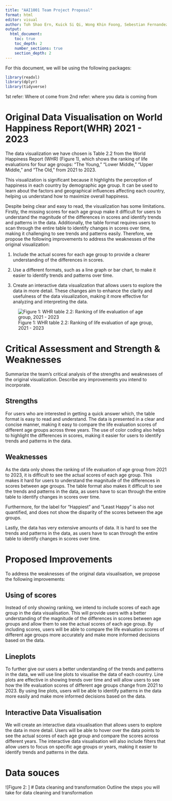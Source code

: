```yaml
---
title: "AAI1001 Team Project Proposal"
format: html
editor: visual
author: Toh Shao Ern, Kuick Si Qi, Wong Khin Foong, Sebestian Fernandez, Yu Haotong
output:
  html_document:
    toc: true
    toc_depth: 2
    number_sections: true
    section_depth: 2
---
```

For this document, we will be using the following packages:
```r
library(readxl)
library(dplyr)
library(tidyverse)
```

1st refer:
Where ot come from 
2nd refer: 
where you data is coming from

# Original Data Visualisation on World Happiness Report(WHR) 2021 - 2023
The data visualization we have chosen is Table 2.2 from the World Happiness Report (WHR) (Figure 1), which shows the ranking of life evaluations for four age groups: "The Young," "Lower Middle," "Upper Middle," and "The Old," from 2021 to 2023.

This visualization is significant because it highlights the perception of happiness in each country by demographic age group. It can be used to learn about the factors and geographical influences affecting each country, helping us understand how to maximize overall happiness.

Despite being clear and easy to read, the visualization has some limitations. Firstly, the missing scores for each age group make it difficult for users to understand the magnitude of the differences in scores and identify trends and patterns in the data. Additionally, the table format requires users to scan through the entire table to identify changes in scores over time, making it challenging to see trends and patterns easily. Therefore, we propose the following improvements to address the weaknesses of the original visualization:

1) Include the actual scores for each age group to provide a clearer understanding of the differences in scores.
2) Use a different formats, such as a line graph or bar chart, to make it easier to identify trends and patterns over time.

3) Create an interactive data visualization that allows users to explore the data in more detail.
These changes aim to enhance the clarity and usefulness of the data visualization, making it more effective for analyzing and interpreting the data.

![Figure 1: WHR table 2.2: Ranking of life evaluation of age group, 2021 - 2023](Images/datavisualisation.jpeg)


# Critical Assessment and Strength & Weaknesses
Summarize the team’s critical analysis of the strengths and weaknesses of the original visualization.
Describe any improvements you intend to incorporate.

## Strengths
For users who are interested in getting a quick answer which, the table format is easy to read and understand. The data is presented in a clear and concise manner, making it easy to compare the life evaluation scores of different age groups across three years. The use of color coding also helps to highlight the differences in scores, making it easier for users to identify trends and patterns in the data.

## Weaknesses
As the data only shows the ranking of life evaluation of age group from 2021 to 2023, it is difficult to see the actual scores of each age group. This makes it hard for users to understand the magnitude of the differences in scores between age groups. The table format also makes it difficult to see the trends and patterns in the data, as users have to scan through the entire table to identify changes in scores over time.
 
Furthermore, for the label for "Happiest" and "Least Happy" is also not quantified, and does not show the disparity of the scores between the age groups.

Lastly, the data has very extensive amounts of data. It is hard to see the trends and patterns in the data, as users have to scan through the entire table to identify changes in scores over time.

# Proposed Improvements
To address the weaknesses of the original data visualisation, we propose the following improvements:

## Using of scores 
Instead of only showing ranking, we intend to include scores of each age group in the data visualisation. This will provide users with a better understanding of the magnitude of the differences in scores between age groups and allow them to see the actual scores of each age group. By including scores, users will be able to compare the life evaluation scores of different age groups more accurately and make more informed decisions based on the data.

## Lineplots
To further give our users a better understanding of the trends and patterns in the data, we will use line plots to visualise the data of each country. Line plots are effective in showing trends over time and will allow users to see how the life evaluation scores of different age groups change from 2021 to 2023. By using line plots, users will be able to identify patterns in the data more easily and make more informed decisions based on the data.

## Interactive Data Visualisation

We will create an interactive data visualisation that allows users to explore the data in more detail. Users will be able to hover over the data points to see the actual scores of each age group and compare the scores across different years. The interactive data visualisation will also include filters that allow users to focus on specific age groups or years, making it easier to identify trends and patterns in the data.


# Data souces
![Figure 2: ]
# Data cleaning and transformation
Outline the steps you will take for data cleaning and transformation

